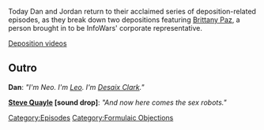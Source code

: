 {{DEFAULTSORT:
    #_EPISODE_0685:Formulaic Objections Part 7
}}{{Episode
    | title           = Formulaic Objections Part 7
    | caption         = Listen to this episode on [https://knowledgefight.libsyn.com/685-formulaic-objections-part-7 Libsyn] [https://open.spotify.com/episode/2XXmksljhyl20gpUs6k4Sm Spotify], Read the [[Transcript/685: Formulaic Objections Part 7|Unofficial Transcript]], View discussion on [https://reddit.com/ux97tu Reddit]
    | episodeNumber   = 685
    | length          = 03:02:56
    | airDate         = May 25, 2022
    | episodeType     = [[:Category:Formulaic Objections|Formulaic Objections]]
    | previousEpisode = [[684: May 20, 2022]]
    | nextEpisode     = [[686: Continental Negotiations]]
}}

{{Stub}}

Today Dan and Jordan return to their acclaimed series of deposition-related episodes, as they break down two depositions featuring [[Brittany Paz]], a person brought in to be InfoWars' corporate representative.

[https://www.youtube.com/channel/UCeeCy2sW9BRXjlfsIOA5DgA Deposition videos]

==Outro==

'''Dan''': ''"I'm Neo. I'm [[leo Zagami|Leo]]. I'm [[Desaix Clark]]."''

'''[[Steve Quayle]] [sound drop]''': ''"And now here comes the sex robots."''

[[Category:Episodes]]
[[Category:Formulaic Objections]]
